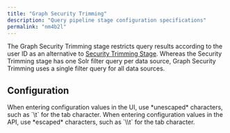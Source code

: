 ```yaml
---
title: "Graph Security Trimming"
description: "Query pipeline stage configuration specifications"
permalink: "nm4b2l"
---
```


The Graph Security Trimming stage restricts query results according to the user ID as an alternative to [Security Trimming Stage](/managed-fusion/5.9/hnw5gy/security-trimming-stage). Whereas the Security Trimming stage has one Solr filter query per data source, Graph Security Trimming uses a single filter query for all data sources.

## Configuration

<Tip>
When entering configuration values in the UI, use *unescaped* characters, such as `\t` for the tab character. When entering configuration values in the API, use *escaped* characters, such as `\\t` for the tab character.
</Tip>


<SchemaParamFields schema={schema}/>